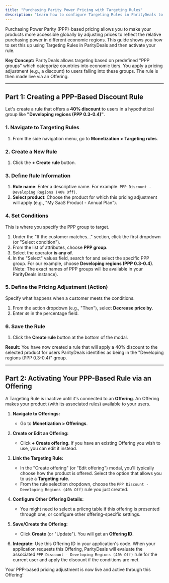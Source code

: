 ```yaml
---
title: "Purchasing Parity Power Pricing with Targeting Rules"
description: "Learn how to configure Targeting Rules in ParityDeals to offer pricing adjusted for Purchasing Power Parity (PPP) and activate the rule via an Offering."
---
```


Purchasing Power Parity (PPP)-based pricing allows you to make your products more accessible globally by adjusting prices to reflect the relative purchasing power in different economic regions. This guide shows you how to set this up using Targeting Rules in ParityDeals and then activate your rule.

**Key Concept:** ParityDeals allows targeting based on predefined "PPP groups" which categorize countries into economic tiers. You apply a pricing adjustment (e.g., a discount) to users falling into these groups. The rule is then made live via an Offering.

---

## Part 1: Creating a PPP-Based Discount Rule

Let's create a rule that offers a **40% discount** to users in a hypothetical group like **"Developing regions (PPP 0.3-0.4)"**.

### 1. Navigate to Targeting Rules
1.  From the side navigation menu, go to **Monetization > Targeting rules**.

### 2. Create a New Rule
1.  Click the **+ Create rule** button.

### 3. Define Rule Information
1.  **Rule name**: Enter a descriptive name. For example: `PPP Discount - Developing Regions (40% Off)`.
2.  **Select product**: Choose the product for which this pricing adjustment will apply (e.g., "My SaaS Product - Annual Plan").

### 4. Set Conditions
This is where you specify the PPP group to target.

1.  Under the "If the customer matches..." section, click the first dropdown (or "Select condition").
2.  From the list of attributes, choose **PPP group**.
3.  Select the operator **is any of**.
4.  In the "Select" values field, search for and select the specific PPP group. For our example, choose **Developing regions (PPP 0.3-0.4)**. (Note: The exact names of PPP groups will be available in your ParityDeals instance).

### 5. Define the Pricing Adjustment (Action)
Specify what happens when a customer meets the conditions.

1.  From the action dropdown (e.g., "Then"), select **Decrease price by**.
2.  Enter `40` in the percentage field.

### 6. Save the Rule
1.  Click the **Create rule** button at the bottom of the modal.

**Result:** You have now created a rule that will apply a 40% discount to the selected product for users ParityDeals identifies as being in the "Developing regions (PPP 0.3-0.4)" group.

---

## Part 2: Activating Your PPP-Based Rule via an Offering

A Targeting Rule is inactive until it's connected to an **Offering**. An Offering makes your product (with its associated rules) available to your users.

1.  **Navigate to Offerings:**
    * Go to **Monetization > Offerings**.

2.  **Create or Edit an Offering:**
    * Click **+ Create offering**. If you have an existing Offering you wish to use, you can edit it instead.

3.  **Link the Targeting Rule:**
    * In the "Create offering" (or "Edit offering") modal, you'll typically choose how the product is offered. Select the option that allows you to use a **Targeting rule**.
    * From the rule selection dropdown, choose the `PPP Discount - Developing Regions (40% Off)` rule you just created.

4.  **Configure Other Offering Details:**
    * You might need to select a priicng table if this offering is presented through one, or configure other offering-specific settings.

5.  **Save/Create the Offering:**
    * Click **Create** (or "Update"). You will get an **Offering ID**.

6.  **Integrate:** Use this Offering ID in your application's code. When your application requests this Offering, ParityDeals will evaluate the associated `PPP Discount - Developing Regions (40% Off)` rule for the current user and apply the discount if the conditions are met.

Your PPP-based pricing adjustment is now live and active through this Offering!